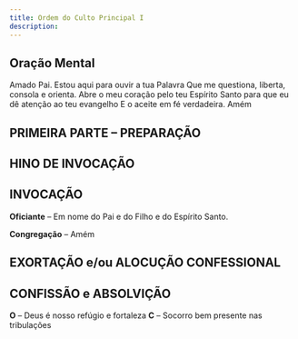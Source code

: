 ```yaml
---
title: Ordem do Culto Principal I
description: 
---
```


## Oração Mental

Amado Pai.
Estou aqui para ouvir a tua Palavra
Que me questiona, liberta, consola e orienta.
	Abre o meu coração pelo teu Espírito
Santo para que eu dê atenção ao teu evangelho
E o aceite em fé verdadeira. Amém

## PRIMEIRA PARTE – PREPARAÇÃO

## HINO DE INVOCAÇÃO
## INVOCAÇÃO

**Oficiante** – Em nome do Pai e do Filho e do
Espírito Santo.

**Congregação** – Amém


## EXORTAÇÃO e/ou ALOCUÇÃO CONFESSIONAL
## CONFISSÃO e ABSOLVIÇÃO

**O** – Deus é nosso refúgio e fortaleza
**C** – Socorro bem presente nas tribulações


